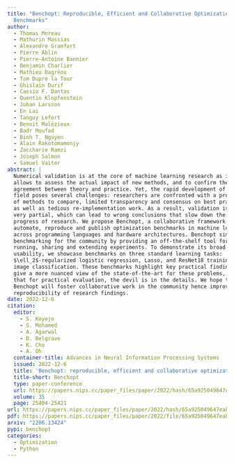 ```yaml
---
title: "Benchopt: Reproducible, Efficient and Collaborative Optimization 
  Benchmarks"
author:
  - Thomas Moreau
  - Mathurin Massias
  - Alexandre Gramfort
  - Pierre Ablin
  - Pierre-Antoine Bannier
  - Benjamin Charlier
  - Mathieu Dagréou
  - Tom Dupré la Tour
  - Ghislain Durif
  - Cassio F. Dantas
  - Quentin Klopfenstein
  - Johan Larsson
  - En Lai
  - Tanguy Lefort
  - Benoit Malézieux
  - Badr Moufad
  - Binh T. Nguyen
  - Alain Rakotomamonjy
  - Zaccharie Ramzi
  - Joseph Salmon
  - Samuel Vaiter
abstract: |
  Numerical validation is at the core of machine learning research as it
  allows to assess the actual impact of new methods, and to confirm the
  agreement between theory and practice. Yet, the rapid development of the
  field poses several challenges: researchers are confronted with a profusion
  of methods to compare, limited transparency and consensus on best practices,
  as well as tedious re-implementation work. As a result, validation is often
  very partial, which can lead to wrong conclusions that slow down the
  progress of research. We propose Benchopt, a collaborative framework to
  automate, reproduce and publish optimization benchmarks in machine learning
  across programming languages and hardware architectures. Benchopt simplifies
  benchmarking for the community by providing an off-the-shelf tool for
  running, sharing and extending experiments. To demonstrate its broad
  usability, we showcase benchmarks on three standard learning tasks:
  $\ell_2$-regularized logistic regression, Lasso, and ResNet18 training for
  image classification. These benchmarks highlight key practical findings that
  give a more nuanced view of the state-of-the-art for these problems, showing
  that for practical evaluation, the devil is in the details. We hope that
  Benchopt will foster collaborative work in the community hence improving the
  reproducibility of research findings.
date: 2022-12-6
citation:
  editor:
    - S. Koyejo
    - S. Mohamed
    - A. Agarwal
    - D. Belgrave
    - K. Cho
    - A. Oh
  container-title: Advances in Neural Information Processing Systems
  issued: 2022-12-6
  title: 'Benchopt: reproducible, efficient and collaborative optimization benchmarks'
  title-short: Benchopt
  type: paper-conference
  url: https://papers.nips.cc/paper_files/paper/2022/hash/65a925049647eab0aa06a9faf1cd470b-Abstract-Conference.html
  volume: 35
  page: 25404-25421
url: https://papers.nips.cc/paper_files/paper/2022/hash/65a925049647eab0aa06a9faf1cd470b-Abstract-Conference.html
pdf: https://papers.nips.cc/paper_files/paper/2022/file/65a925049647eab0aa06a9faf1cd470b-Paper-Conference.pdf
arxiv: "2206.13424"
pypi: benchopt
categories:
  - Optimization
  - Python
---
```

